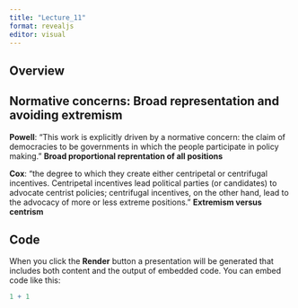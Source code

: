 ```yaml
---
title: "Lecture_11"
format: revealjs
editor: visual
---
```


## Overview



## Normative concerns: Broad representation and avoiding extremism

**Powell**: "This work is explicitly driven by a normative concern: the claim of democracies to be governments in which the people participate in policy making." **Broad proportional reprentation of all positions**

**Cox**: "the degree to which they create either centripetal or centrifugal incentives. Centripetal incentives lead political parties (or candidates) to advocate centrist policies; centrifugal incentives, on the other hand, lead to the advocacy of more or less extreme positions." **Extremism versus centrism**


## Code

When you click the **Render** button a presentation will be generated that includes both content and the output of embedded code. You can embed code like this:

```r
1 + 1
```
